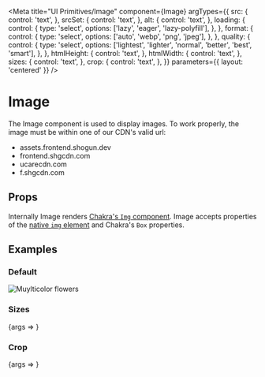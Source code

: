 

<Meta
  title="UI Primitives/Image"
  component={Image}
  argTypes={{
    src: {
      control: 'text',
    },
    srcSet: {
      control: 'text',
    },
    alt: {
      control: 'text',
    },
    loading: {
      control: {
        type: 'select',
        options: ['lazy', 'eager', 'lazy-polyfill'],
      },
    },
    format: {
      control: {
        type: 'select',
        options: ['auto', 'webp', 'png', 'jpeg'],
      },
    },
    quality: {
      control: {
        type: 'select',
        options: ['lightest', 'lighter', 'normal', 'better', 'best', 'smart'],
      },
    },
    htmlHeight: {
      control: 'text',
    },
    htmlWidth: {
      control: 'text',
    },
    sizes: {
      control: 'text',
    },
    crop: {
      control: 'text',
    },
  }}
  parameters={{ layout: 'centered' }}
/>

# Image

The Image component is used to display images. To work properly, the image must be within one of our CDN's valid url:

- assets.frontend.shogun.dev
- frontend.shgcdn.com
- ucarecdn.com
- f.shgcdn.com

## Props

<ArgsTable of={Image} />

Internally Image renders [Chakra's `Img` component](https://chakra-ui.com/docs/media-and-icons/image#usage-with-ssr). Image accepts properties of the [native `img` element](https://html.spec.whatwg.org/multipage/embedded-content.html#the-img-element) and Chakra's `Box` properties.

## Examples

### Default

<Preview>
  <Story
    name="Default"
    argTypes={{
      src: {
        control: false,
      },
      srcSet: {
        control: false,
      },
      alt: {
        control: false,
      },
      loading: {
        control: false,
      },
      format: {
        control: false,
      },
      quality: {
        control: false,
      },
      htmlHeight: {
        control: false,
      },
      htmlWidth: {
        control: false,
      },
      sizes: {
        control: false,
      },
      crop: {
        control: false,
      },
    }}
  >
    <Image
      alt="Muylticolor flowers"
      src="https://f.shgcdn.com/88e7aa7e-69b8-45e8-b60d-146f8ecf2e86/"
    />
  </Story>
</Preview>

### Sizes

<Preview>
  <Story
    name="Sizes"
    args={{
      alt: 'Pineapple',
      src: 'https://ucarecdn.com/22240276-2f06-41f8-9411-755c8ce926ed/',
      format: 'png',
      quality: 'lighter',
      htmlHeight: '200',
      htmlWidth: '400',
      sizes: '400px',
    }}
  >
    {args => <Image {...args} />}
  </Story>
</Preview>

### Crop

<Preview>
  <Story
    name="Crop"
    args={{
      alt: 'Pineapple',
      src: 'https://ucarecdn.com/22240276-2f06-41f8-9411-755c8ce926ed/',
      loading: 'eager',
      quality: 'better',
      crop: '250x400',
    }}
  >
    {args => <Image {...args} />}
  </Story>
</Preview>
